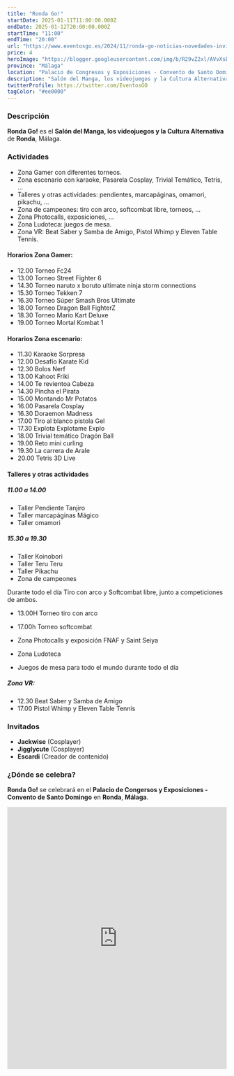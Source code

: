 ```yaml
---
title: "Ronda Go!"
startDate: 2025-01-11T11:00:00.000Z
endDate: 2025-01-12T20:00:00.000Z
startTime: "11:00"
endTime: "20:00"
url: "https://www.eventosgo.es/2024/11/ronda-go-noticias-novedades-invitados.html"
price: 4
heroImage: "https://blogger.googleusercontent.com/img/b/R29vZ2xl/AVvXsEgC6dtnEZWUuDTXgUtZWYRHLXZIFg7c7bKOToX69rm5XXmWYCQl0CepI0dquEdFU2Z0TzkYzp-OIBxhvqcS-4lp3m3VN1FzKonT0vubAyB-jBqxHhLmH7TW-5h0JZ9NSgH8lyDwBUTPBgdnH7NY-XaqykZC50cr7LLJry-NxBCWkM_SM1t238rsqyxEejPu/s4961/poster%20previo.jpg"
province: "Málaga"
location: "Palacio de Congresos y Exposiciones - Convento de Santo Domingo"
description: "Salón del Manga, los videojuegos y la Cultura Alternativa de Ronda"
twitterProfile: https://twitter.com/EventosGO
tagColor: "#ee0000"
---
```


### Descripción

**Ronda Go!** es el **Salón del Manga, los videojuegos y la Cultura Alternativa** de **Ronda**, Málaga.

### Actividades

+ Zona Gamer con diferentes torneos.
+ Zona escenario con karaoke, Pasarela Cosplay, Trivial Temático, Tetris, …
+ Talleres y otras actividades: pendientes, marcapáginas, omamori, pikachu, …
+ Zona de campeones: tiro con arco, softcombat libre, torneos, …
+ Zona Photocalls, exposiciones, …
+ Zona Ludoteca: juegos de mesa.
+ Zona VR: Beat Saber y Samba de Amigo, Pistol Whimp y Eleven Table Tennis.

#### Horarios Zona Gamer:

+ 12.00 Torneo Fc24
+ 13.00 Torneo Street Fighter 6
+ 14.30 Torneo naruto x boruto ultimate ninja storm connections
+ 15.30 Torneo Tekken 7
+ 16.30 Torneo Súper Smash Bros Ultimate
+ 18.00 Torneo Dragon Ball FighterZ
+ 18.30 Torneo Mario Kart Deluxe
+ 19.00 Torneo Mortal Kombat 1

#### Horarios Zona escenario:

+ 11.30 Karaoke Sorpresa
+ 12.00 Desafío Karate Kid
+ 12.30 Bolos Nerf
+ 13.00 Kahoot Friki
+ 14.00 Te revientoa Cabeza
+ 14.30 Pincha el Pirata
+ 15.00 Montando Mr Potatos
+ 16.00 Pasarela Cosplay
+ 16.30 Doraemon Madness
+ 17.00 Tiro al blanco pistola Gel
+ 17.30 Explota Explotame Explo
+ 18.00 Trivial temático Dragón Ball
+ 19.00 Reto mini curling
+ 19.30 La carrera de Arale
+ 20.00 Tetris 3D Live

#### Talleres y otras actividades

##### 11.00 a 14.00
+ Taller Pendiente Tanjiro
+ Taller marcapáginas Mágico
+ Taller omamori

##### 15.30 a 19.30
+ Taller Koinobori
+ Taller Teru Teru
+ Taller Pikachu 
+ Zona de campeones

Durante todo el día Tiro con arco y Softcombat libre, junto a competiciones de ambos.

+ 13.00H Torneo tiro con arco
+ 17.00h Torneo softcombat

+ Zona Photocalls y exposición FNAF y Saint Seiya
+ Zona Ludoteca
+ Juegos de mesa para todo el mundo durante todo el día

##### Zona VR:
+ 12.30 Beat Saber y Samba de Amigo
+ 17.00 Pistol Whimp y Eleven Table Tennis

### Invitados

+ **Jackwise** (Cosplayer)
+ **Jigglycute** (Cosplayer)
+ **Escardi** (Creador de contenido)

### ¿Dónde se celebra?

**Ronda Go!** se celebrará en el **Palacio de Congersos y Exposiciones - Convento de Santo Domingo** en **Ronda**, **Málaga**.
<iframe src="https://www.google.com/maps/embed?pb=!1m18!1m12!1m3!1d3592.8329451917757!2d-5.167789924164475!3d36.73865177226472!2m3!1f0!2f0!3f0!3m2!1i1024!2i768!4f13.1!3m3!1m2!1s0xd0d313f6c13da5f%3A0x37f0547b0e93d8ae!2zQy4gQXJtacOxw6FuLCAyOTQwMCBSb25kYSwgTcOhbGFnYQ!5e1!3m2!1sen!2ses!4v1736172928974!5m2!1sen!2ses" width="100%" height="600" style="border:0;" allowfullscreen="" loading="lazy" referrerpolicy="no-referrer-when-downgrade"></iframe>
